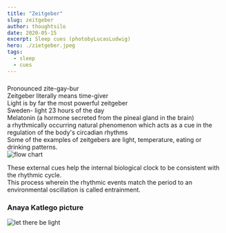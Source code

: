 ```yaml
---
title: "Zeitgeber"
slug: zeitgeber
author: thoughtsilo
date: 2020-05-15
excerpt: Sleep cues (photobyLucasLudwig)
hero: ./zietgeber.jpeg
tags:
  - sleep
  - cues
---
```



##### 
Pronounced zite-gay-bur  
Zeitgeber literally means time-giver  
Light is by far the most powerful zeitgeber  
Sweden- light 23 hours of the day  
Melatonin (a hormone secreted from the pineal gland in the brain)  
a rhythmically occurring natural phenomenon which acts as a cue in the regulation of the body's circadian rhythms  
Some of the examples of zeitgebers are light, temperature, eating or drinking patterns.  
![flow chart](./zietflowchart.jpg "Flow Chart")

These external cues help the internal biological clock to be consistent with the rhythmic cycle.  
This process wherein the rhythmic events match the period to an environmental oscillation is called entrainment.  



### Anaya Katlego picture
![let there be light](./lightface.jpg "Let there be light")
